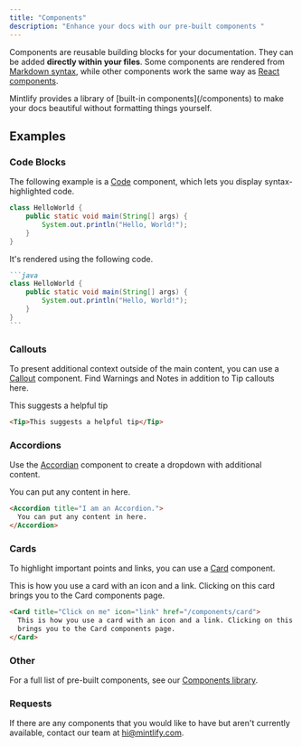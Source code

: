 ```yaml
---
title: "Components"
description: "Enhance your docs with our pre-built components "
---
```


Components are reusable building blocks for your documentation. They can be added **directly within your files**. Some components are rendered from [Markdown syntax](https://www.markdownguide.org/basic-syntax/), while other components work the same way as [React components](https://reactjs.org/docs/components-and-props.html).

<Tip>
  Mintlify provides a library of [built-in components](/components) to make your
  docs beautiful without formatting things yourself.
</Tip>


## Examples

### Code Blocks

The following example is a [Code](/writing-content/code) component, which lets you display syntax-highlighted code.

```java
class HelloWorld {
    public static void main(String[] args) {
        System.out.println("Hello, World!");
    }
}
```

It's rendered using the following code.

````md
```java
class HelloWorld {
    public static void main(String[] args) {
        System.out.println("Hello, World!");
    }
}
```
````

### Callouts

To present additional context outside of the main content, you can use a [Callout](/components/callouts) component. Find Warnings and Notes in addition to Tip callouts here. 

<Tip>This suggests a helpful tip</Tip>

```md
<Tip>This suggests a helpful tip</Tip>
```

### Accordions

Use the [Accordian](/components/accordian) component to create a dropdown with additional content.

<Accordion title="I am an Accordion.">
  You can put any content in here.
</Accordion>

```md
<Accordion title="I am an Accordion.">
  You can put any content in here.
</Accordion>
```

### Cards 

To highlight important points and links, you can use a [Card](/components/card) component.

<Card title="Click on me" icon="link" href="/components/card">
  This is how you use a card with an icon and a link. Clicking on this card
  brings you to the Card components page.
</Card>

```md
<Card title="Click on me" icon="link" href="/components/card">
  This is how you use a card with an icon and a link. Clicking on this card
  brings you to the Card components page.
</Card>
```
### Other
For a full list of pre-built components, see our [Components library](/components).

### Requests

If there are any components that you would like to have but aren't currently available, contact our team at [hi@mintlify.com](mailto:hi@mintlify.com).
